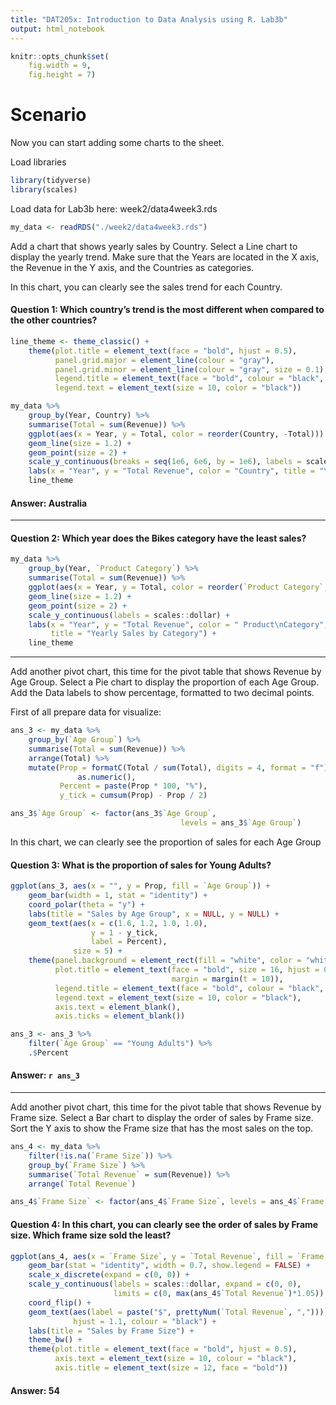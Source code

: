 ```yaml
---
title: "DAT205x: Introduction to Data Analysis using R. Lab3b"
output: html_notebook
---
```


```r
knitr::opts_chunk$set(
    fig.width = 9,
    fig.height = 7)
```

# Scenario

Now you can start adding some charts to the sheet.

Load libraries
```r
library(tidyverse)
library(scales)
```
Load data for Lab3b here: week2/data4week3.rds
```r
my_data <- readRDS("./week2/data4week3.rds")
```
Add a chart that shows yearly sales by Country. Select a Line chart to display
the yearly trend. Make sure that the Years are located in the X axis,
the Revenue in the Y axis, and the Countries as categories.

In this chart, you can clearly see the sales trend for each Country.

#### **Question 1:** Which country’s trend is the most different when compared to the other countries?
```r
line_theme <- theme_classic() +
    theme(plot.title = element_text(face = "bold", hjust = 0.5),
          panel.grid.major = element_line(colour = "gray"),
          panel.grid.minor = element_line(colour = "gray", size = 0.1),
          legend.title = element_text(face = "bold", colour = "black", size = 12),
          legend.text = element_text(size = 10, color = "black"))
```

```r
my_data %>%
    group_by(Year, Country) %>%
    summarise(Total = sum(Revenue)) %>%
    ggplot(aes(x = Year, y = Total, color = reorder(Country, -Total))) +
    geom_line(size = 1.2) +
    geom_point(size = 2) +
    scale_y_continuous(breaks = seq(1e6, 6e6, by = 1e6), labels = scales::dollar) +
    labs(x = "Year", y = "Total Revenue", color = "Country", title = "Yearly Sales by Country") +
    line_theme
```

#### **Answer:** Australia

---

#### **Question 2:** Which year does the Bikes category have the least sales?
```r
my_data %>%
    group_by(Year, `Product Category`) %>%
    summarise(Total = sum(Revenue)) %>%
    ggplot(aes(x = Year, y = Total, color = reorder(`Product Category`,- Total))) +
    geom_line(size = 1.2) +
    geom_point(size = 2) +
    scale_y_continuous(labels = scales::dollar) +
    labs(x = "Year", y = "Total Revenue", color = " Product\nCategory",
         title = "Yearly Sales by Category") +
    line_theme
```

---

Add another pivot chart, this time for the pivot table that shows Revenue by
Age Group. Select a Pie chart to display the proportion of each Age Group.
Add the Data labels to show percentage, formatted to two decimal points. 

First of all prepare data for visualize:
```r
ans_3 <- my_data %>%
    group_by(`Age Group`) %>%
    summarise(Total = sum(Revenue)) %>%
    arrange(Total) %>%
    mutate(Prop = formatC(Total / sum(Total), digits = 4, format = "f") %>%
               as.numeric(),
           Percent = paste(Prop * 100, "%"),
           y_tick = cumsum(Prop) - Prop / 2)

ans_3$`Age Group` <- factor(ans_3$`Age Group`,
                                      levels = ans_3$`Age Group`)
```

In this chart, we can clearly see the proportion of sales for each Age Group

#### **Question 3:** What is the proportion of sales for Young Adults?
```r
ggplot(ans_3, aes(x = "", y = Prop, fill = `Age Group`)) +
    geom_bar(width = 1, stat = "identity") +
    coord_polar(theta = "y") +
    labs(title = "Sales by Age Group", x = NULL, y = NULL) +
    geom_text(aes(x = c(1.6, 1.2, 1.0, 1.0),
                  y = 1 - y_tick,
                  label = Percent),
              size = 5) +
    theme(panel.background = element_rect(fill = "white", color = "white"),
          plot.title = element_text(face = "bold", size = 16, hjust = 0.6,
                                    margin = margin(t = 10)),
          legend.title = element_text(face = "bold", colour = "black", size = 12),
          legend.text = element_text(size = 10, color = "black"),
          axis.text = element_blank(),
          axis.ticks = element_blank())

ans_3 <- ans_3 %>%
    filter(`Age Group` == "Young Adults") %>%
    .$Percent
```

#### **Answer:** `r ans_3`

---

Add another pivot chart, this time for the pivot table that shows Revenue by
Frame size. Select a Bar chart to display the order of sales by Frame size.
Sort the Y axis to show the Frame size that has the most sales on the top. 
```r
ans_4 <- my_data %>%
    filter(!is.na(`Frame Size`)) %>%
    group_by(`Frame Size`) %>%
    summarise(`Total Revenue` = sum(Revenue)) %>%
    arrange(`Total Revenue`)

ans_4$`Frame Size` <- factor(ans_4$`Frame Size`, levels = ans_4$`Frame Size`)
```

#### **Question 4:** In this chart, you can clearly see the order of sales by Frame size. Which frame size sold the least?
```r
ggplot(ans_4, aes(x = `Frame Size`, y = `Total Revenue`, fill = `Frame Size`)) +
    geom_bar(stat = "identity", width = 0.7, show.legend = FALSE) +
    scale_x_discrete(expand = c(0, 0)) +
    scale_y_continuous(labels = scales::dollar, expand = c(0, 0),
                       limits = c(0, max(ans_4$`Total Revenue`)*1.05)) +
    coord_flip() +
    geom_text(aes(label = paste("$", prettyNum(`Total Revenue`, ","))),
              hjust = 1.1, colour = "black") +
    labs(title = "Sales by Frame Size") +
    theme_bw() +
    theme(plot.title = element_text(face = "bold", hjust = 0.5),
          axis.text = element_text(size = 10, colour = "black"),
          axis.title = element_text(size = 12, face = "bold"))
```

#### **Answer:** 54